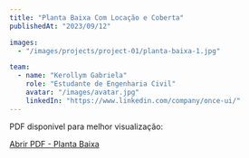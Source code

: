 ```yaml
---
title: "Planta Baixa Com Locação e Coberta"
publishedAt: "2023/09/12"

images:
  - "/images/projects/project-01/planta-baixa-1.jpg"

team:
  - name: "Kerollym Gabriela"
    role: "Estudante de Engenharia Civil"
    avatar: "/images/avatar.jpg"
    linkedIn: "https://www.linkedin.com/company/once-ui/"
---
```


PDF disponivel para melhor visualização:

[Abrir PDF - Planta Baixa](/pdfs/projects/project-01/planta-baixa-01.pdf)